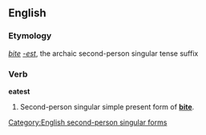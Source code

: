 ==English==
===Etymology===
''[[bite]]'' ''[[-est]]'', the archaic second-person singular tense suffix

===Verb===
'''eatest'''

# {{archaic}} Second-person singular simple present form of '''[[bite]]'''.

[[Category:English second-person singular forms]]